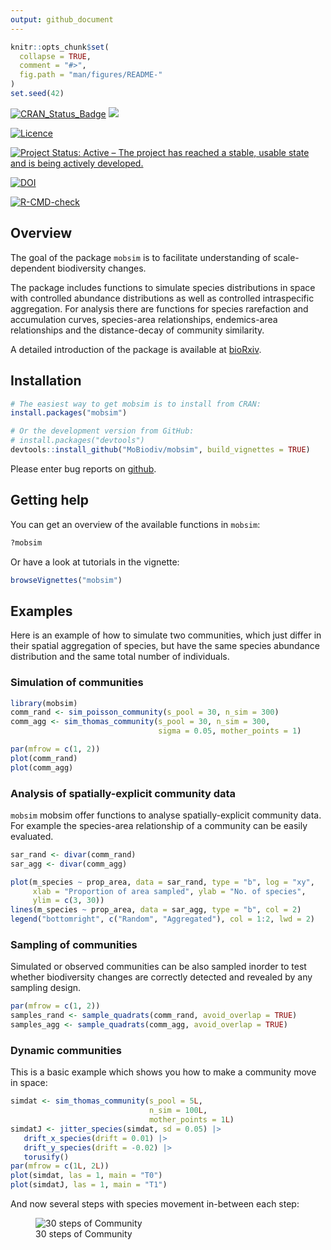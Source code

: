 ```yaml
---
output: github_document
---
```


<!-- README.md is generated from README.Rmd. Please edit that file -->

```r
knitr::opts_chunk$set(
  collapse = TRUE,
  comment = "#>",
  fig.path = "man/figures/README-"
)
set.seed(42)
```
<!-- badges: start -->
[![CRAN_Status_Badge](http://www.r-pkg.org/badges/version/mobsim)](https://cran.r-project.org/package=mobsim)
[![](http://cranlogs.r-pkg.org/badges/grand-total/mobsim)](https://CRAN.R-project.org/package=mobsim)

[![Licence](https://img.shields.io/badge/licence-GPL--3-blue.svg)](https://www.gnu.org/licenses/gpl-3.0.en.html)

[![Project Status: Active – The project has reached a stable, usable state and is being actively developed.](http://www.repostatus.org/badges/latest/active.svg)](https://www.repostatus.org/)

[![DOI](https://zenodo.org/badge/DOI/10.5281/zenodo.1170472.svg)](https://doi.org/10.5281/zenodo.1170472)

[![R-CMD-check](https://github.com/MoBiodiv/mobsim/actions/workflows/R-CMD-check.yaml/badge.svg)](https://github.com/MoBiodiv/mobsim/actions/workflows/R-CMD-check.yaml)
<!-- badges: end -->


## Overview

The goal of the package `mobsim` is to facilitate understanding of scale-dependent biodiversity changes.

The package includes functions to simulate species distributions in space with controlled abundance distributions as well as controlled intraspecific aggregation. For analysis there are functions for species rarefaction and accumulation curves, species-area relationships, endemics-area relationships and the distance-decay of community similarity.

A detailed introduction of the package is available at 
[bioRxiv](https://www.biorxiv.org/content/10.1101/209502v1).

## Installation

```r
# The easiest way to get mobsim is to install from CRAN:
install.packages("mobsim")

# Or the development version from GitHub:
# install.packages("devtools")
devtools::install_github("MoBiodiv/mobsim", build_vignettes = TRUE)
```

Please enter bug reports on [github](https://github.com/MoBiodiv/mobsim/issues).

## Getting help

You can get an overview of the available functions in `mobsim`:

```r
?mobsim
```

Or have a look at tutorials in the vignette:

```r
browseVignettes("mobsim")
```


## Examples

Here is an example of how to simulate two communities, which just differ in their
spatial aggregation of species, but have the same species abundance distribution
and the same total number of individuals.

### Simulation of communities

```r
library(mobsim)
comm_rand <- sim_poisson_community(s_pool = 30, n_sim = 300)
comm_agg <- sim_thomas_community(s_pool = 30, n_sim = 300,
                                 sigma = 0.05, mother_points = 1)
```
```r
par(mfrow = c(1, 2))
plot(comm_rand)
plot(comm_agg)
```

### Analysis of spatially-explicit community data

`mobsim` mobsim offer functions to analyse spatially-explicit community data.
For example the species-area relationship of a community can be easily evaluated.

```r
sar_rand <- divar(comm_rand)
sar_agg <- divar(comm_agg)
```

```r
plot(m_species ~ prop_area, data = sar_rand, type = "b", log = "xy",
     xlab = "Proportion of area sampled", ylab = "No. of species",
     ylim = c(3, 30))
lines(m_species ~ prop_area, data = sar_agg, type = "b", col = 2)
legend("bottomright", c("Random", "Aggregated"), col = 1:2, lwd = 2)
```

### Sampling of communities

Simulated or observed communities can be also sampled inorder to test whether
biodiversity changes are correctly detected and revealed by any sampling
design.

```r
par(mfrow = c(1, 2))
samples_rand <- sample_quadrats(comm_rand, avoid_overlap = TRUE)
samples_agg <- sample_quadrats(comm_agg, avoid_overlap = TRUE)
```


### Dynamic communities
This is a basic example which shows you how to make a community move in space:

```r
simdat <- sim_thomas_community(s_pool = 5L,
                               n_sim = 100L,
                               mother_points = 1L)
simdatJ <- jitter_species(simdat, sd = 0.05) |> 
   drift_x_species(drift = 0.01) |> 
   drift_y_species(drift = -0.02) |> 
   torusify()
par(mfrow = c(1L, 2L))
plot(simdat, las = 1, main = "T0")
plot(simdatJ, las = 1, main = "T1")
```

And now several steps with species movement in-between each step:

![30 steps of Community](./inst/LNFUA1284L_jittering.gif)



